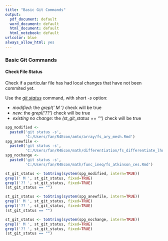 ```yaml
---
title: "Basic Git Commands"
output:
  pdf_document: default
  word_document: default
  html_document: default
  html_notebook: default
urlcolor: blue
always_allow_html: yes
---
```


### Basic Git Commands

#### Check File Status

Check if a particular file has had local changes that have not been commited yet.

Use the [*git status*](https://git-scm.com/docs/git-status) command, with short *-s* option:

- *modified*: the *grepl(' M ')* check will be true
- *new*: the *grepl('?? ')* check will be true
- *existing no change*: the *(st_git_status == "")* check will be true

```r
spg_modified <- 
  paste0('git status -s',
         'C:/Users/fan/R4Econ/amto/array/fs_ary_mesh.Rmd')
spg_anewfile <- 
  paste0('git status -s',
         'C:/Users/fan/R4Econ/math/differentiation/fs_differentiate_lhopital.Rmd')
spg_nochange <- 
  paste0('git status -s',
         'C:/Users/fan/R4Econ/math/func_ineq/fs_atkinson_ces.Rmd')

st_git_status <- toString(system(spg_modified, intern=TRUE))
grepl(' M ', st_git_status, fixed=TRUE)
grepl('?? ', st_git_status, fixed=TRUE)
(st_git_status == "")

st_git_status <- toString(system(spg_anewfile, intern=TRUE))
grepl(' M ', st_git_status, fixed=TRUE)
grepl('?? ', st_git_status, fixed=TRUE)
(st_git_status == "")

st_git_status <- toString(system(spg_nochange, intern=TRUE))
grepl(' M ', st_git_status, fixed=TRUE)
grepl('?? ', st_git_status, fixed=TRUE)
(st_git_status == "")
```
